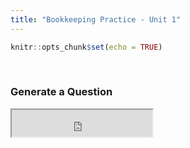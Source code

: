 ```yaml
---
title: "Bookkeeping Practice - Unit 1"
---
```


```r
knitr::opts_chunk$set(echo = TRUE)
```

&nbsp;

### Generate a Question

<iframe src ="https://mystruth.shinyapps.io/Unit1/" height=43px width=225px />

```r
knitr::include_app("https://mystruth.shinyapps.io/Unit1/",
                   height = "42px")
```

The file will automatically download when complete.\
Please be patient when generating! - It can take up to 60 seconds per download


&nbsp;

### Pre-Generated Questions

Clicking the below links rewrites the current page so I recommend opening the links in a new tab

[Pre-Generated Question 1 ](Unit1Pregens/RevisionQuestion (1).pdf)

[Pre-Generated Question 2 ](Unit1Pregens/RevisionQuestion (2).pdf)

[Pre-Generated Question 3 ](Unit1Pregens/RevisionQuestion (3).pdf)

[Pre-Generated Question 4 ](Unit1Pregens/RevisionQuestion (4).pdf)

[Pre-Generated Question 5 ](Unit1Pregens/RevisionQuestion (5).pdf)

[Pre-Generated Question 6 ](Unit1Pregens/RevisionQuestion (6).pdf)

[Pre-Generated Question 7 ](Unit1Pregens/RevisionQuestion (7).pdf)

[Pre-Generated Question 8 ](Unit1Pregens/RevisionQuestion (8).pdf)

[Pre-Generated Question 9 ](Unit1Pregens/RevisionQuestion (9).pdf)

[Pre-Generated Question 10 ](Unit1Pregens/RevisionQuestion (10).pdf)

&nbsp;

